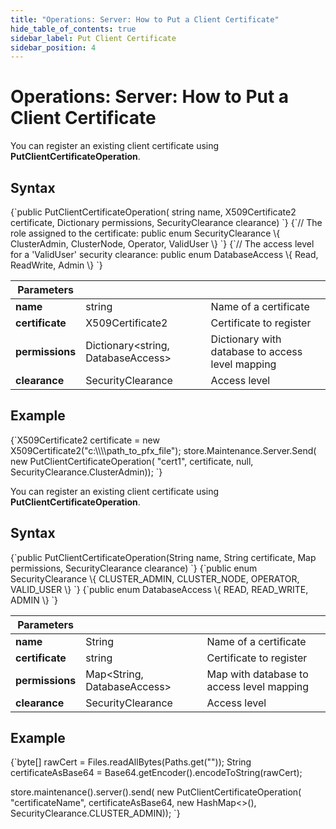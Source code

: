 ```yaml
---
title: "Operations: Server: How to Put a Client Certificate"
hide_table_of_contents: true
sidebar_label: Put Client Certificate
sidebar_position: 4
---
```





# Operations: Server: How to Put a Client Certificate
<LanguageSwitcher supportedLanguages={supportedLanguages} />
<LanguageContent language="csharp">


You can register an existing client certificate using **PutClientCertificateOperation**. 

## Syntax

<TabItem value="cert_put_1" label="cert_put_1">
<CodeBlock language="csharp">
{`public PutClientCertificateOperation(
    string name, 
    X509Certificate2 certificate, 
    Dictionary<string, DatabaseAccess> permissions, 
    SecurityClearance clearance)
`}
</CodeBlock>
</TabItem>

<TabItem value="cert_1_2" label="cert_1_2">
<CodeBlock language="csharp">
{`// The role assigned to the certificate:
public enum SecurityClearance
\{
    ClusterAdmin,
    ClusterNode,
    Operator,
    ValidUser
\}
`}
</CodeBlock>
</TabItem>

<TabItem value="cert_1_3" label="cert_1_3">
<CodeBlock language="csharp">
{`// The access level for a 'ValidUser' security clearance:
public enum DatabaseAccess
\{
    Read,
    ReadWrite,
    Admin
\}
`}
</CodeBlock>
</TabItem>


| Parameters | | |
| ------------- | ------------- | ----- |
| **name** | string | Name of a certificate |
| **certificate** | X509Certificate2 | Certificate to register |
| **permissions** | Dictionary&lt;string, DatabaseAccess&gt; | Dictionary with database to access level mapping |
| **clearance** | SecurityClearance | Access level |

## Example

<TabItem value="cert_put_2" label="cert_put_2">
<CodeBlock language="csharp">
{`X509Certificate2 certificate = new X509Certificate2("c:\\\\path_to_pfx_file");
store.Maintenance.Server.Send(
    new PutClientCertificateOperation(
        "cert1", certificate, null, SecurityClearance.ClusterAdmin));
`}
</CodeBlock>
</TabItem>


</LanguageContent>
<LanguageContent language="java">


You can register an existing client certificate using **PutClientCertificateOperation**. 

## Syntax

<TabItem value="cert_put_1" label="cert_put_1">
<CodeBlock language="java">
{`public PutClientCertificateOperation(String name,
                                     String certificate,
                                     Map<String, DatabaseAccess> permissions,
                                     SecurityClearance clearance)
`}
</CodeBlock>
</TabItem>

<TabItem value="cert_1_2" label="cert_1_2">
<CodeBlock language="java">
{`public enum SecurityClearance \{
    CLUSTER_ADMIN,
    CLUSTER_NODE,
    OPERATOR,
    VALID_USER
\}
`}
</CodeBlock>
</TabItem>

<TabItem value="cert_1_3" label="cert_1_3">
<CodeBlock language="java">
{`public enum DatabaseAccess \{
    READ,
    READ_WRITE,
    ADMIN
\}
`}
</CodeBlock>
</TabItem>


| Parameters | | |
| ------------- | ------------- | ----- |
| **name** | String | Name of a certificate |
| **certificate** | string | Certificate to register |
| **permissions** | Map&lt;String, DatabaseAccess&gt; | Map with database to access level mapping |
| **clearance** | SecurityClearance | Access level |

## Example

<TabItem value="cert_put_2" label="cert_put_2">
<CodeBlock language="java">
{`byte[] rawCert = Files.readAllBytes(Paths.get("<path-to-certificate.crt>"));
String certificateAsBase64 = Base64.getEncoder().encodeToString(rawCert);                

store.maintenance().server().send(
    new PutClientCertificateOperation(
        "certificateName",
        certificateAsBase64,
        new HashMap<>(),
        SecurityClearance.CLUSTER_ADMIN));
`}
</CodeBlock>
</TabItem>


</LanguageContent>

<!---
- [How to delete client certificate?](../../../../client-api/operations/server-wide/certificates/delete-certificate)
- [How to generate client certificate?](../../../../client-api/operations/server-wide/certificates/create-client-certificate)

-->